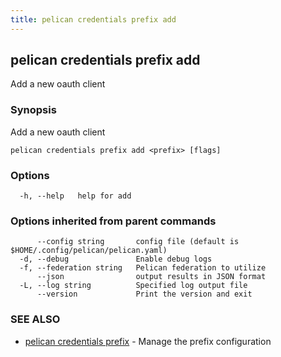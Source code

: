 ```yaml
---
title: pelican credentials prefix add
---
```


## pelican credentials prefix add

Add a new oauth client

### Synopsis

Add a new oauth client

```
pelican credentials prefix add <prefix> [flags]
```

### Options

```
  -h, --help   help for add
```

### Options inherited from parent commands

```
      --config string       config file (default is $HOME/.config/pelican/pelican.yaml)
  -d, --debug               Enable debug logs
  -f, --federation string   Pelican federation to utilize
      --json                output results in JSON format
  -L, --log string          Specified log output file
      --version             Print the version and exit
```

### SEE ALSO

* [pelican credentials prefix](/commands-reference/credentials/prefix/)	 - Manage the prefix configuration

